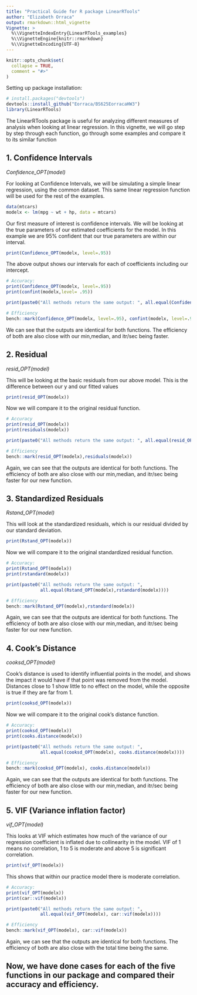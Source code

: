 ```yaml
---
title: "Practical Guide for R package LinearRTools"
author: "Elizabeth Orraca"
output: rmarkdown::html_vignette
Vignette: >
  %\\VignetteIndexEntry{LinearRTools_examples} 
  %\\VignetteEngine{knitr::rmarkdown}
  %\\VignetteEncoding{UTF-8}
---
```


```r
knitr::opts_chunk$set(
  collapse = TRUE,
  comment = "#>"
)
```

Setting up package installation:
```r
# install.packages("devtools")
devtools::install_github("Eorraca/BS625EorracaHW3")
library(LinearRTools)
```


The LinearRTools package is useful for analyzing different measures of analysis when looking at linear regression. In this vignette, we will go step by step through each function, go through some examples and compare it to its similar function 



## 1. Confidence Intervals
*Confidence_OPT(model)*

For looking at Confidence Intervals, we will be simulating a simple linear regression, using the common dataset. This same linear regression function will be used for the rest of the examples.
```r
data(mtcars)
modelx <- lm(mpg ~ wt + hp, data = mtcars)
```

Our first measure of interest is confidence intervals. We will be looking at the true parameters of our estimated coefficients for the model. In this example we are 95% confident that our true parameters are within our interval.

```r
print(Confidence_OPT(modelx, level=.95))
```

The above output shows our intervals for each of coefficients including our intercept.
```r
# Accuracy: 
print(Confidence_OPT(modelx, level=.95))
print(confint(modelx,level= .95))

print(paste0("All methods return the same output: ", all.equal(Confidence_OPT(modelx, level=.95), confint(modelx,level= .95))))

# Efficiency
bench::mark(Confidence_OPT(modelx, level=.95), confint(modelx, level=.95))

```
We can see that the outputs are identical for both functions. The efficiency of both are also close with our min,median, and itr/sec being faster.


## 2. Residual
*resid_OPT(model)*

This will be looking at the basic residuals from our above model. This is the difference between our y and our fitted values

```r
print(resid_OPT(modelx))
```

Now we will compare it to the original residual function.

```r
# Accuracy
print(resid_OPT(modelx))
print(residuals(modelx))

print(paste0("All methods return the same output: ", all.equal(resid_OPT(modelx), residuals(modelx))))

# Efficiency
bench::mark(resid_OPT(modelx),residuals(modelx))
```

Again, we can see that the outputs are identical for both functions. The efficiency of both are also close with our min,median, and itr/sec being faster for our new function.


## 3. Standardized Residuals
*Rstand_OPT(model)*

This will look at the standardized residuals, which is our residual divided by our standard deviation.

```r
print(Rstand_OPT(modelx))
```

Now we will compare it to the original standardized residual function.

```r
# Accuracy: 
print(Rstand_OPT(modelx))
print(rstandard(modelx))

print(paste0("All methods return the same output: ",
             all.equal(Rstand_OPT(modelx),rstandard(modelx))))

# Efficiency
bench::mark(Rstand_OPT(modelx),rstandard(modelx))
```
Again, we can see that the outputs are identical for both functions. The efficiency of both are also close with our min,median, and itr/sec being faster for our new function.


## 4. Cook's Distance
*cooksd_OPT(model)*

Cook's distance is used to identify influential points in the model, and shows the impact it would have if that point was removed from the model. Distances close to 1 show little to no effect on the model, while the opposite is true if they are far from 1.

```r
print(cooksd_OPT(modelx))
```

Now we will compare it to the original cook's distance function.

```r
# Accuracy: 
print(cooksd_OPT(modelx))
print(cooks.distance(modelx))

print(paste0("All methods return the same output: ",
             all.equal(cooksd_OPT(modelx), cooks.distance(modelx))))

# Efficiency
bench::mark(cooksd_OPT(modelx), cooks.distance(modelx))
```

Again, we can see that the outputs are identical for both functions. The efficiency of both are also close with our min,median, and itr/sec being faster for our new function.


## 5. VIF (Variance inflation factor)
*vif_OPT(model)*

This looks at VIF which estimates how much of the variance of our regression coefficient is inflated due to collinearity in the model. VIF of 1 means no correlation, 1 to 5 is moderate and above 5 is significant correlation. 


```r
print(vif_OPT(modelx))
```

This shows that within our practice model there is moderate correlation.

```r
# Accuracy: 
print(vif_OPT(modelx))
print(car::vif(modelx))

print(paste0("All methods return the same output: ",
             all.equal(vif_OPT(modelx), car::vif(modelx))))

# Efficiency
bench::mark(vif_OPT(modelx), car::vif(modelx))
```

Again, we can see that the outputs are identical for both functions. The efficiency of both are also close with the total time being the same.

Now, we have done cases for each of the five functions in our package and compared their accuracy and efficiency.
---

